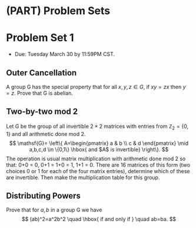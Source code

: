 # (PART) Problem Sets {-}

\newcommand{\ZZ}{\mathbb{Z}}
\newcommand{\G}{\mathsf{G}}

# Problem Set 1

* Due: Tuesday March 30 by 11:59PM CST. 

## Outer Cancellation

A group $\G$ has the special property that for all $x,y,z \in G$, if $xy = zx$ then $y = z$. Prove that $\G$ is abelian.

## Two-by-two mod 2

Let $\G$ be the group of all invertible $2\times 2$ matrices with entries from $\ZZ_2 = \{0,1\}$ and all arithmetic done mod 2.
$$
\G=
\left\{
A=\begin{pmatrix} a & b \\ c & d \end{pmatrix} 
\mid a,b,c,d \in \{0,1\} \hbox{ and $A$ is invertible}
\right\}.
$$
The operation is usual matrix multiplication with arithmetic done mod 2 so that: 0+0 = 0, 0+1 = 1+0 = 1, 1+1 = 0. There are 16 matrices of this form (two choices 0 or 1 for each of the four matrix entries), determine which of these are invertible. Then make the multiplication table for this group.

## Distributing Powers

Prove that for $a, b$ in a group $\G$ we have
$$
(ab)^2=a^2b^2
\quad \hbox{ if and only if } \quad 
ab=ba.
$$
